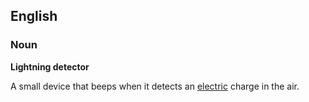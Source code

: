 ==English==

===Noun===

'''Lightning detector'''

A small device that beeps when it detects an [[electric]] charge in the air.